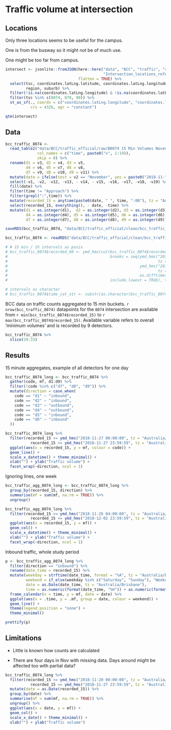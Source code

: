 # Traffic volume at intersection

## Locations

Only three locations seems to be useful for the campus.

One is from the busway so it might not be of much use.

One might be too far from campus.

```r
intersect <- jsonlite::fromJSON(here::here("data", "BCC", "traffic", "raw", "locations",
                                           "Intersection_locations_reference.json"), 
                                flatten = TRUE) %>% 
  select(tsc, coordinates.latLng.latitude, coordinates.latLng.longitude,
         region, suburb) %>% 
  filter(!is.na(coordinates.latLng.longitude) & !is.na(coordinates.latLng.latitude)) %>%
  filter(tsc %in% c(8074, 878, 90)) %>%
  st_as_sf(., coords = c("coordinates.latLng.longitude", "coordinates.latLng.latitude"), 
           crs = 4326, agr = "constant")

qtm(intersect)

```

## Data

```r
bcc_traffic_8074 <- 
  read_table2("data/BCC/traffic_official/raw/B8074 15 Min Volumes November 2018.txt", 
              col_names = c("time", paste0("v", 1:19)),
              skip = 0) %>% 
  rename(d1 = v3, d2 = v4, d3 = v5, 
         d4 = v6, d5 = v7, d6 = v8, 
         d7 = v9, d8 = v10, d9 = v11) %>% 
  mutate(date = ifelse(test = v2 == "November", yes = paste0("2018-11-", v1), no = NA)) %>% 
  select(-v1, -v2, -v12, -v13, - v14, - v15, -v16, -v17, -v18, -v19) %>% 
  fill(date) %>% 
  filter(time != "Approach") %>% 
  filter(grepl(":",time)) %>% 
  mutate(recorded_15 = anytime(paste0(date, " ", time, ":00"), tz = "Australia/Brisbane") - 15*60) %>% 
  select(recorded_15, everything(), - date, -time) %>% 
  mutate(d1 = as.integer(d1),  d2 = as.integer(d2), d3 = as.integer(d3),
         d4 = as.integer(d4), d5 = as.integer(d5), d6 = as.integer(d6),
         d7 = as.integer(d7), d8 = as.integer(d8), d9 = as.integer(d9)) 

saveRDS(bcc_traffic_8074, "data/BCC/traffic_official/clean/bcc_traffic_8074.Rds")

```


```r
bcc_traffic_8074 <- readRDS("data/BCC/traffic_official/clean/bcc_traffic_8074.Rds")

# # 15 min / 1h intervals as posix
# bcc_traffic_8074$recorded_60 <- ymd_hms(cut(bcc_traffic_8074$recorded,
#                                             breaks = seq(ymd_hms("2018-09-10 00:00:00", 
#                                                                  tz = "Australia/Brisbane"), 
#                                                          ymd_hms("2019-01-28 00:00:00", 
#                                                                  tz = "Australia/Brisbane"), 
#                                                          as.difftime(1, units = "hours")),
#                                             include.lowest = TRUE), tz = "Australia/Brisbane")

# intervals as character
# bcc_traffic_8074$time_cat_str <- substr(as.character(bcc_traffic_8074$recorded_cat), 12, 16)
```

BCC data on traffic counts aggregated to 15 min buckets. `r nrow(bcc_traffic_8074)` datapoints for the `8074` intersection are available from `r min(bcc_traffic_8074$recorded_15)` to `r max(bcc_traffic_8074$recorded_15)`. Available variable refers to overall 'minimum volumes' and is recorded by 9 detectors. 

```r
bcc_traffic_8074 %>% 
  slice(29:33)
```

## Results

15 minute aggregates, example of all detectors for one day

```r
bcc_traffic_8074_long <- bcc_traffic_8074 %>% 
  gather(code, mf, d1:d9) %>% 
  filter(!code %in% c("d7", "d8", "d9")) %>% 
  mutate(direction = case_when(
    code == "d1" ~ "inbound",
    code == "d2" ~ "inbound",
    code == "d3" ~ "outbound",
    code == "d4" ~ "outbound",
    code == "d5" ~ "inbound",
    code == "d6" ~ "inbound"
  ))

bcc_traffic_8074_long %>% 
  filter(recorded_15 >= ymd_hms("2018-11-27 00:00:00", tz = "Australia/Brisbane") & 
           recorded_15 <= ymd_hms("2018-11-27 23:59:59", tz = "Australia/Brisbane")) %>% 
  ggplot(aes(x = recorded_15, y = mf, colour = code)) + 
  geom_line() + 
  scale_x_datetime() + theme_minimal() + 
  xlab("") + ylab("Traffic volume") +
  facet_wrap(~direction, ncol = 1)
```

Ignoring lines, one week

```r
bcc_traffic_agg_8074_long <- bcc_traffic_8074_long %>% 
  group_by(recorded_15, direction) %>% 
  summarise(mf = sum(mf, na.rm = TRUE)) %>% 
  ungroup()

bcc_traffic_agg_8074_long %>% 
  filter(recorded_15 >= ymd_hms("2018-11-26 04:00:00", tz = "Australia/Brisbane") & 
           recorded_15 <= ymd_hms("2018-12-02 23:59:59", tz = "Australia/Brisbane")) %>% 
  ggplot(aes(x = recorded_15, y = mf)) + 
  geom_col() +
  scale_x_datetime() + theme_minimal() + 
  xlab("") + ylab("Traffic volume") +
  facet_wrap(~direction, ncol = 1)
```

Inbound traffic, whole study period

```r
p <- bcc_traffic_agg_8074_long %>% 
  filter(direction == "inbound") %>%
  rename(date_time = recorded_15) %>% 
  mutate(weekday = strftime(date_time, format = "%A", tz = "Australia/Brisbane"),
         weekend = if_else(weekday %in% c("Saturday", "Sunday"), "Weekend", "Weekday"),
         date = as.Date(date_time, tz = "Australia/Brisbane"),
         time = as.numeric(format(date_time, "%H")) + as.numeric(format(date_time, "%M"))/60) %>%
  frame_calendar(x = time, y = mf, date = date) %>% 
  ggplot(aes(x = .time, y = .mf, group = date, colour = weekend)) +
  geom_line() +
  theme(legend.position = "none") + 
  theme_minimal()

prettify(p)
```

## Limitations

- Little is known how counts are calculated

- There are four days in Nov with missing data. Days around might be affected too with partial data?

```r
bcc_traffic_8074_long %>% 
  filter(recorded_15 >= ymd_hms("2018-11-20 00:00:00", tz = "Australia/Brisbane") & 
           recorded_15 <= ymd_hms("2018-11-27 23:59:59", tz = "Australia/Brisbane")) %>% 
  mutate(date = as.Date(recorded_15)) %>% 
  group_by(date) %>% 
  summarise(mf = sum(mf, na.rm = TRUE)) %>% 
  ungroup() %>% 
  ggplot(aes(x = date, y = mf)) + 
  geom_col() + 
  scale_x_date() + theme_minimal() + 
  xlab("") + ylab("Traffic volume") 
```


